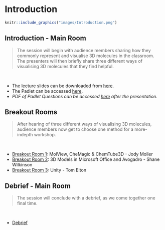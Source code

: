 # Introduction

```r
knitr::include_graphics("images/Introduction.png")
```

## Introduction - Main Room {.unlisted .unnumbered}

> The session will begin with audience members sharing how they commonly represent and visualise 3D molecules in the classroom. The presenters will then briefly share three different ways of visualising 3D molecules that they find helpful.

<br>

- The lecture slides can be downloaded from [here]().
- The Padlet can be accessed [here](https://padlet.com/jodymoller/xxl5j4i916uhhn64){target="_blank"}.
- *PDF of Padlet Questions can be accessed [here]() after the presentation.*

## Breakout Rooms {.unlisted .unnumbered}

> After hearing of three different ways of visualising 3D molecules, audience members now get to choose one method for a more-indepth workshop.

<br>

- [Breakout Room 1](#Room-1): MolView, CheMagic & ChemTube3D - Jody Moller
- [Breakout Room 2](#Room-2): 3D Models in Microsoft Office and Avogadro - Shane Wilkinson
- [Breakout Room 3](#Room-3): Unity - Tom Elton


## Debrief - Main Room {.unlisted .unnumbered}

> The session will conclude with a debrief, as we come together one final time.

<br>

- [Debrief](#Debrief)
